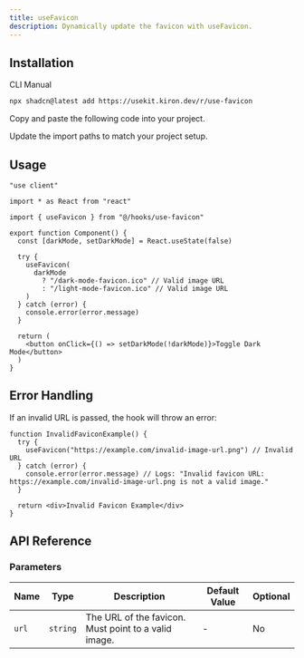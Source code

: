 ```yaml
---
title: useFavicon
description: Dynamically update the favicon with useFavicon.
---
```


<ComponentPreview name="use-favicon-demo" />

## Installation

<Tabs defaultValue="cli">

<TabsList>
  <TabsTrigger value="cli">CLI</TabsTrigger>
  <TabsTrigger value="manual">Manual</TabsTrigger>
</TabsList>

<TabsContent value="cli">

```bash
npx shadcn@latest add https://usekit.kiron.dev/r/use-favicon
```

</TabsContent>

<TabsContent value="manual">

<Steps>

<Step>Copy and paste the following code into your project.</Step>

<ComponentSource name="use-favicon" />

<Step>Update the import paths to match your project setup.</Step>

</Steps>

</TabsContent>

</Tabs>

## Usage

```tsx {5, 10-18}
"use client"

import * as React from "react"

import { useFavicon } from "@/hooks/use-favicon"

export function Component() {
  const [darkMode, setDarkMode] = React.useState(false)

  try {
    useFavicon(
      darkMode
        ? "/dark-mode-favicon.ico" // Valid image URL
        : "/light-mode-favicon.ico" // Valid image URL
    )
  } catch (error) {
    console.error(error.message)
  }

  return (
    <button onClick={() => setDarkMode(!darkMode)}>Toggle Dark Mode</button>
  )
}
```

## Error Handling

If an invalid URL is passed, the hook will throw an error:

```tsx
function InvalidFaviconExample() {
  try {
    useFavicon("https://example.com/invalid-image-url.png") // Invalid URL
  } catch (error) {
    console.error(error.message) // Logs: "Invalid favicon URL: https://example.com/invalid-image-url.png is not a valid image."
  }

  return <div>Invalid Favicon Example</div>
}
```

## API Reference

### Parameters

| Name  | Type     | Description                                          | Default Value | Optional |
| ----- | -------- | ---------------------------------------------------- | ------------- | -------- |
| `url` | `string` | The URL of the favicon. Must point to a valid image. | -             | No       |
